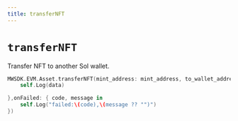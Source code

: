 ```yaml
---
title: transferNFT
---
```


# `transferNFT`
Transfer NFT to another Sol wallet.

```Swift
MWSDK.EVM.Asset.transferNFT(mint_address: mint_address, to_wallet_address: to_wallet_address, confirmation: confirmation, skip_preflight: skip_preflight,onSuccess: { data in
    self.Log(data)

},onFailed: { code, message in
    self.Log("failed:\(code),\(message ?? "")")
})
```